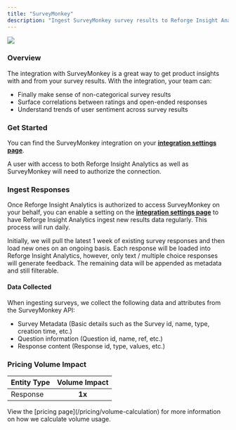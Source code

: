```yaml
---
title: "SurveyMonkey"
description: "Ingest SurveyMonkey survey results to Reforge Insight Analytics for consolidation and analysis"
---
```


<Frame>
  <img
    src="/surveymonkey.png"
    style={{ width:"100%" }}
  />
</Frame>

### Overview

The integration with SurveyMonkey is a great way to get product insights with and from your survey results. With the integration, your team can:

- Finally make sense of non-categorical survey results
- Surface correlations between ratings and open-ended responses
- Understand trends of user sentiment across survey results

### Get Started

You can find the SurveyMonkey integration on your [**integration settings page**](https://insights.reforge.com/w/default/settings/integrations/survey-monkey).

A user with access to both Reforge Insight Analytics as well as SurveyMonkey will need to authorize the connection.

<Steps>
  <Step title='Go to "Settings"'>
    
  </Step>
  <Step title='Click "Integrations" in the navigation menu'>
    
  </Step>
  <Step title='Click "SurveyMonkey"'>
    
  </Step>
  <Step title='Click "Connect"'>
    
  </Step>
  <Step title="If necessary, log in to SurveyMonkey using the appropriate account">
    
  </Step>
  <Step title="Review and approve the permissions requested">
    
  </Step>
  <Step title="Once confirmed, you will be returned to Reforge Insight Analytics, where you can toggle on survey ingestion">
    
  </Step>
</Steps>

### Ingest Responses

Once Reforge Insight Analytics is authorized to access SurveyMonkey on your behalf, you can enable a setting on the [**integration settings page**](https://insights.reforge.com/w/default/settings/integrations/SurveyMonkey) to have Reforge Insight Analytics ingest new results data regularly. This process will run daily.

Initially, we will pull the latest 1 week of existing survey responses and then load new ones on an ongoing basis. Each response will be loaded into Reforge Insight Analytics, however, only text / multiple choice responses will generate feedback. The remaining data will be appended as metadata and still filterable.

#### Data Collected

When ingesting surveys, we collect the following data and attributes from the SurveyMonkey API:

- Survey Metadata (Basic details such as the Survey id, name, type, creation time, etc.)
- Question information (Question id, name, ref, etc.)
- Response content (Response id, type, values, etc.)

### Pricing Volume Impact

| Entity Type | Volume Impact |
| :---------- | :-----------: |
| Response    | **1x**        |

<Info>
  View the [pricing page](/pricing/volume-calculation) for more information on how we calculate volume usage.
</Info>
